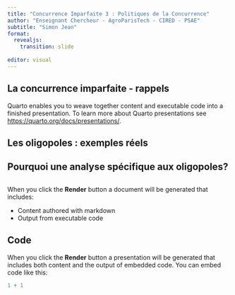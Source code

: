 ```yaml
---
title: "Concurrence Imparfaite 3 : Politiques de la Concurrence"
author: "Enseignant Chercheur - AgroParisTech - CIRED - PSAE"
subtitle: "Simon Jean"
format: 
  revealjs:
    transition: slide
  
editor: visual
---
```


## La concurrence imparfaite - rappels

Quarto enables you to weave together content and executable code into a finished presentation. To learn more about Quarto presentations see <https://quarto.org/docs/presentations/>.

## Les oligopoles : exemples réels

## Pourquoi une analyse spécifique aux oligopoles?

## 

When you click the **Render** button a document will be generated that includes:

-   Content authored with markdown
-   Output from executable code

## Code

When you click the **Render** button a presentation will be generated that includes both content and the output of embedded code. You can embed code like this:

```r
1 + 1
```
